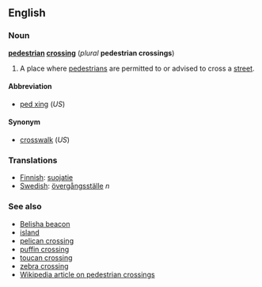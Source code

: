 ==English==
===Noun===
'''[[pedestrian]] [[crossing]]''' (''plural'' '''pedestrian crossings''')

#A place where [[pedestrian]]s are permitted to or advised to cross a [[street]].

====Abbreviation====
*[[ped xing]] (''US'')

====Synonym====
*[[crosswalk]] (''US'')

===Translations===
*[[Finnish]]: [[suojatie]]
*[[Swedish]]: [[övergångsställe]] ''n''

===See also===
*[[Belisha beacon]]
*[[island]]
*[[pelican crossing]]
*[[puffin crossing]]
*[[toucan crossing]]
*[[zebra crossing]]
*[[w:en:Pedestrian_crossing|Wikipedia article on pedestrian crossings]]